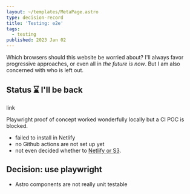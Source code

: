 ```yaml
---
layout: ~/templates/MetaPage.astro
type: decision-record
title: 'Testing: e2e'
tags:
  - testing
published: 2023 Jan 02
---
```


<Abstract>

Which browsers should this website be worried about? I'll always favor progressive approaches, or even all in _the future is now_. But I am also concerned with who is left out.

</Abstract>

## Status :hourglass: I'll be back

<Todo>link</Todo>

Playwright proof of concept worked wonderfully locally but a CI POC is blocked.

- failed to install in Netlify
- no Github actions are not set up yet
- not even decided whether to [Netlify or S3](/meta/records/pending/hosting-netlify-or-s3).

## Decision: use playwright

- Astro components are not really unit testable
